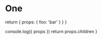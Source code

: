 # One

  return {
    props: {
      foo: 'bar'
    }
  }
}

  console.log({ props })
  return props.children
}
